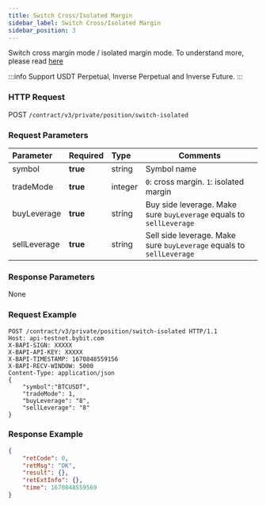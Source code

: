 ```yaml
---
title: Switch Cross/Isolated Margin
sidebar_label: Switch Cross/Isolated Margin
sidebar_position: 3
---
```



Switch cross margin mode / isolated margin mode. To understand more, please read <a href="https://www.bybit.com/en-US/help-center/bybitHC_Article?language=en_US&id=000001053">here</a>

:::info
Support USDT Perpetual, Inverse Perpetual and Inverse Future.
:::

### HTTP Request
POST `/contract/v3/private/position/switch-isolated`

### Request Parameters
| Parameter | Required | Type | Comments|
|:----- |:-------|:-----|------ |
|symbol |**true** |string |Symbol name |
|tradeMode |**true** |integer |`0`: cross margin. `1`: isolated margin |
|buyLeverage |**true** |string |Buy side leverage. Make sure `buyLeverage` equals to `sellLeverage`|
|sellLeverage |**true** |string |Sell side leverage. Make sure `buyLeverage` equals to `sellLeverage`|

### Response Parameters
None

### Request Example

<Tabs>
<TabItem value="console-linear" label="linear">

```http
POST /contract/v3/private/position/switch-isolated HTTP/1.1
Host: api-testnet.bybit.com
X-BAPI-SIGN: XXXXX
X-BAPI-API-KEY: XXXXX
X-BAPI-TIMESTAMP: 1670848559156
X-BAPI-RECV-WINDOW: 5000
Content-Type: application/json
{
    "symbol":"BTCUSDT",
    "tradeMode": 1,
    "buyLeverage": "8",
    "sellLeverage": "8"
}
```

</TabItem>
</Tabs>

### Response Example

<Tabs>
<TabItem value="js linear" label="linear">

```json
{
    "retCode": 0,
    "retMsg": "OK",
    "result": {},
    "retExtInfo": {},
    "time": 1670848559569
}
```
</TabItem>
</Tabs>